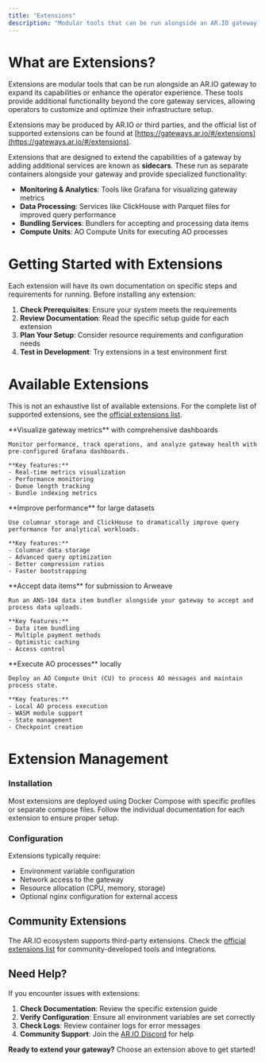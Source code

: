 ```yaml
---
title: "Extensions"
description: "Modular tools that can be run alongside an AR.IO gateway to expand its capabilities or enhance the operator experience"
---
```


# What are Extensions?

Extensions are modular tools that can be run alongside an AR.IO gateway to expand its capabilities or enhance the operator experience. These tools provide additional functionality beyond the core gateway services, allowing operators to customize and optimize their infrastructure setup.

Extensions may be produced by AR.IO or third parties, and the official list of supported extensions can be found at [https://gateways.ar.io/#/extensions](https://gateways.ar.io/#/extensions).

Extensions that are designed to extend the capabilities of a gateway by adding additional services are known as **sidecars**. These run as separate containers alongside your gateway and provide specialized functionality:

- **Monitoring & Analytics**: Tools like Grafana for visualizing gateway metrics
- **Data Processing**: Services like ClickHouse with Parquet files for improved query performance
- **Bundling Services**: Bundlers for accepting and processing data items
- **Compute Units**: AO Compute Units for executing AO processes

# Getting Started with Extensions

Each extension will have its own documentation on specific steps and requirements for running. Before installing any extension:

1. **Check Prerequisites**: Ensure your system meets the requirements
2. **Review Documentation**: Read the specific setup guide for each extension
3. **Plan Your Setup**: Consider resource requirements and configuration needs
4. **Test in Development**: Try extensions in a test environment first

# Available Extensions

This is not an exhaustive list of available extensions. For the complete list of supported extensions, see the [official extensions list](https://gateways.ar.io/#/extensions).

<Cards>
  <Card href="/build/extensions/grafana" title="Grafana Monitoring Sidecar">
    **Visualize gateway metrics** with comprehensive dashboards

    Monitor performance, track operations, and analyze gateway health with pre-configured Grafana dashboards.

    **Key features:**
    - Real-time metrics visualization
    - Performance monitoring
    - Queue length tracking
    - Bundle indexing metrics

  </Card>

  <Card href="/build/extensions/parquet" title="Parquet & ClickHouse">
    **Improve performance** for large datasets

    Use columnar storage and ClickHouse to dramatically improve query performance for analytical workloads.

    **Key features:**
    - Columnar data storage
    - Advanced query optimization
    - Better compression ratios
    - Faster bootstrapping

  </Card>

  <Card href="/build/extensions/bundler" title="Bundler Sidecar">
    **Accept data items** for submission to Arweave

    Run an ANS-104 data item bundler alongside your gateway to accept and process data uploads.

    **Key features:**
    - Data item bundling
    - Multiple payment methods
    - Optimistic caching
    - Access control

  </Card>

  <Card href="/build/extensions/compute-unit" title="AO Compute Unit Sidecar">
    **Execute AO processes** locally

    Deploy an AO Compute Unit (CU) to process AO messages and maintain process state.

    **Key features:**
    - Local AO process execution
    - WASM module support
    - State management
    - Checkpoint creation

  </Card>
</Cards>

# Extension Management

### Installation

Most extensions are deployed using Docker Compose with specific profiles or separate compose files. Follow the individual documentation for each extension to ensure proper setup.

### Configuration

Extensions typically require:

- Environment variable configuration
- Network access to the gateway
- Resource allocation (CPU, memory, storage)
- Optional nginx configuration for external access

## Community Extensions

The AR.IO ecosystem supports third-party extensions. Check the [official extensions list](https://gateways.ar.io/#/extensions) for community-developed tools and integrations.

## Need Help?

If you encounter issues with extensions:

1. **Check Documentation**: Review the specific extension guide
2. **Verify Configuration**: Ensure all environment variables are set correctly
3. **Check Logs**: Review container logs for error messages
4. **Community Support**: Join the [AR.IO Discord](https://discord.gg/7zUPfN4D6g) for help

**Ready to extend your gateway?** Choose an extension above to get started!
